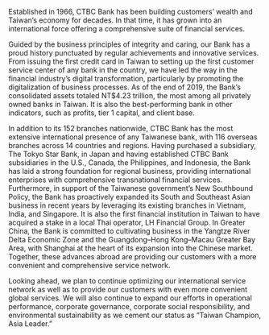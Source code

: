 Established in 1966, CTBC Bank has been building customers’ wealth and Taiwan’s economy for decades. In that time, it has grown into an international force offering a comprehensive suite of financial services.

Guided by the business principles of integrity and caring, our Bank has a proud history punctuated by regular achievements and innovative services. From issuing the first credit card in Taiwan to setting up the first customer service center of any bank in the country, we have led the way in the financial industry’s digital transformation, particularly by promoting the digitalization of business processes. As of the end of 2019, the Bank’s consolidated assets totaled NT\$4.23 trillion, the most among all privately owned banks in Taiwan. It is also the best-performing bank in other indicators, such as profits, tier 1 capital, and client base.

In addition to its 152 branches nationwide, CTBC Bank has the most extensive international presence of any Taiwanese bank, with 116 overseas branches across 14 countries and regions. Having purchased a subsidiary, The Tokyo Star Bank, in Japan and having established CTBC Bank subsidiaries in the U.S., Canada, the Philippines, and Indonesia, the Bank has laid a strong foundation for regional business, providing international enterprises with comprehensive transnational financial services. Furthermore, in support of the Taiwanese government’s New Southbound Policy, the Bank has proactively expanded its South and Southeast Asian business in recent years by leveraging its existing branches in Vietnam, India, and Singapore. It is also the first financial institution in Taiwan to have acquired a stake in a local Thai operator, LH Financial Group. In Greater China, the Bank is committed to cultivating business in the Yangtze River Delta Economic Zone and the Guangdong–Hong Kong–Macau Greater Bay Area, with Shanghai at the heart of its expansion into the Chinese market. Together, these advances abroad are providing our customers with a more convenient and comprehensive service network.

Looking ahead, we plan to continue optimizing our international service network as well as to provide our customers with even more convenient global services. We will also continue to expand our efforts in operational performance, corporate governance, corporate social responsibility, and environmental sustainability as we cement our status as “Taiwan Champion, Asia Leader.”
